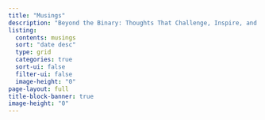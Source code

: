```yaml
---
title: "Musings"
description: "Beyond the Binary: Thoughts That Challenge, Inspire, and Entertain"
listing:
  contents: musings
  sort: "date desc"
  type: grid
  categories: true
  sort-ui: false
  filter-ui: false
  image-height: "0"
page-layout: full
title-block-banner: true
image-height: "0"
---
```


